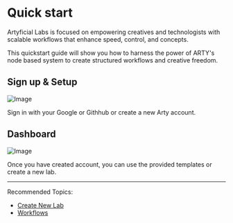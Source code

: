# Quick start

Artyficial Labs is focused on empowering creatives and technologists with scalable workflows that enhance speed, control, and concepts.

This quickstart guide will show you how to harness the power of ARTY's node based system to create structured workflows and creative freedom.

## Sign up & Setup

![Image](/signup.png)

Sign in with your Google or Githhub or create a new Arty account.

## Dashboard 

![Image](/dashboard.png)

Once you have created account, you can use the provided templates or create a new lab.

---

Recommended Topics:
- [Create New Lab](labs/create_lab)
- [Workflows](workflows)
